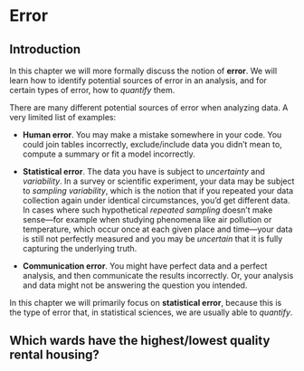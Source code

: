 # Error

## Introduction

In this chapter we will more formally discuss the notion of **error**. We will learn how to identify potential sources of error in an analysis, and for certain types of error, how to *quantify* them.

There are many different potential sources of error when analyzing data. A very limited list of examples:

- **Human error**. You may make a mistake somewhere in your code. You could join tables incorrectly, exclude/include data you didn't mean to, compute a summary or fit a model incorrectly.

- **Statistical error**. The data you have is subject to *uncertainty* and *variability*. In a survey or scientific experiment, your data may be subject to *sampling variability*, which is the notion that if you repeated your data collection again under identical circumstances, you'd get different data. In cases where such hypothetical *repeated sampling* doesn't make sense---for example when studying phenomena like air pollution or temperature, which occur once at each given place and time---your data is still not perfectly measured and you may be *uncertain* that it is fully capturing the underlying truth.

- **Communication error**. You might have perfect data and a perfect analysis, and then communicate the results incorrectly. Or, your analysis and data might not be answering the question you intended.

In this chapter we will primarily focus on **statistical error**, because this is the type of error that, in statistical sciences, we are usually able to *quantify*.

## Which wards have the highest/lowest quality rental housing?
